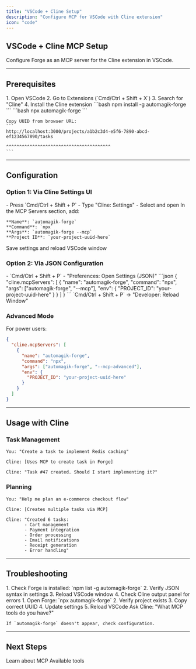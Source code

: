 ```yaml
---
title: "VSCode + Cline Setup"
description: "Configure MCP for VSCode with Cline extension"
icon: "code"
---
```


## VSCode + Cline MCP Setup

Configure Forge as an MCP server for the Cline extension in VSCode.

---

## Prerequisites

<Steps>
  <Step title="Install Cline Extension">
    1. Open VSCode
    2. Go to Extensions (`Cmd/Ctrl + Shift + X`)
    3. Search for "Cline"
    4. Install the Cline extension
  </Step>

  <Step title="Install Forge">
    ```bash
    npm install -g automagik-forge
    ```
  </Step>

  <Step title="Get Project ID">
    ```bash
    npx automagik-forge
    ```

    Copy UUID from browser URL:
    ```
    http://localhost:3000/projects/a1b2c3d4-e5f6-7890-abcd-ef1234567890/tasks
                                    ^^^^^^^^^^^^^^^^^^^^^^^^^^^^^^^^^^^^^^^^
    ```
  </Step>
</Steps>

---

## Configuration

### Option 1: Via Cline Settings UI

<Steps>
  <Step title="Open Cline Settings">
    - Press `Cmd/Ctrl + Shift + P`
    - Type "Cline: Settings"
    - Select and open
  </Step>

  <Step title="Add MCP Server">
    In the MCP Servers section, add:

    **Name**: `automagik-forge`
    **Command**: `npx`
    **Args**: `automagik-forge --mcp`
    **Project ID**: `your-project-uuid-here`
  </Step>

  <Step title="Save and Restart">
    Save settings and reload VSCode window
  </Step>
</Steps>

### Option 2: Via JSON Configuration

<Steps>
  <Step title="Open Settings JSON">
    - `Cmd/Ctrl + Shift + P`
    - "Preferences: Open Settings (JSON)"
  </Step>

  <Step title="Add Configuration">
    ```json
    {
      "cline.mcpServers": [
        {
          "name": "automagik-forge",
          "command": "npx",
          "args": ["automagik-forge", "--mcp"],
          "env": {
            "PROJECT_ID": "your-project-uuid-here"
          }
        }
      ]
    }
    ```
  </Step>

  <Step title="Reload VSCode">
    `Cmd/Ctrl + Shift + P` → "Developer: Reload Window"
  </Step>
</Steps>

### Advanced Mode

For power users:

```json
{
  "cline.mcpServers": [
    {
      "name": "automagik-forge",
      "command": "npx",
      "args": ["automagik-forge", "--mcp-advanced"],
      "env": {
        "PROJECT_ID": "your-project-uuid-here"
      }
    }
  ]
}
```

---

## Usage with Cline

### Task Management

```
You: "Create a task to implement Redis caching"

Cline: [Uses MCP to create task in Forge]

Cline: "Task #47 created. Should I start implementing it?"
```

### Planning

```
You: "Help me plan an e-commerce checkout flow"

Cline: [Creates multiple tasks via MCP]

Cline: "Created 6 tasks:
       - Cart management
       - Payment integration
       - Order processing
       - Email notifications
       - Receipt generation
       - Error handling"
```

---

## Troubleshooting

<AccordionGroup>
  <Accordion title="Cline can't find MCP server">
    1. Check Forge is installed: `npm list -g automagik-forge`
    2. Verify JSON syntax in settings
    3. Reload VSCode window
    4. Check Cline output panel for errors
  </Accordion>

  <Accordion title="Project ID invalid">
    1. Open Forge: `npx automagik-forge`
    2. Verify project exists
    3. Copy correct UUID
    4. Update settings
    5. Reload VSCode
  </Accordion>

  <Accordion title="Tools not working">
    Ask Cline: "What MCP tools do you have?"

    If `automagik-forge` doesn't appear, check configuration.
  </Accordion>
</AccordionGroup>

---

## Next Steps

<CardGroup cols={2}>
  <Card title="MCP Overview" icon="book" href="/forge/mcp/overview">
    Learn about MCP
  </Card>

  <Card title="MCP Tools" icon="wrench" href="/forge/api/mcp-tools">
    Available tools
  </Card>
</CardGroup>
